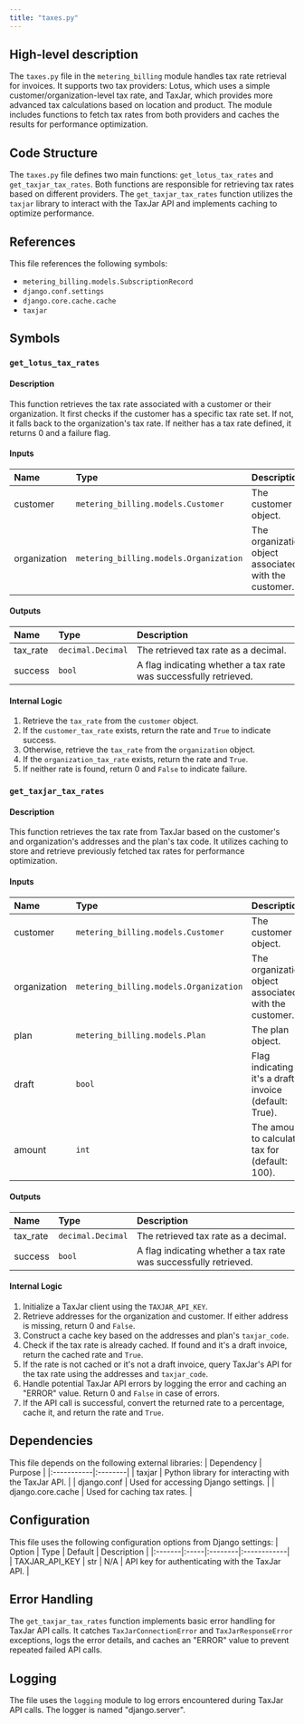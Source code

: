 ```yaml
---
title: "taxes.py"
---
```


## High-level description
The `taxes.py` file in the `metering_billing` module handles tax rate retrieval for invoices. It supports two tax providers: Lotus, which uses a simple customer/organization-level tax rate, and TaxJar, which provides more advanced tax calculations based on location and product. The module includes functions to fetch tax rates from both providers and caches the results for performance optimization.

## Code Structure
The `taxes.py` file defines two main functions: `get_lotus_tax_rates` and `get_taxjar_tax_rates`. Both functions are responsible for retrieving tax rates based on different providers. The `get_taxjar_tax_rates` function utilizes the `taxjar` library to interact with the TaxJar API and implements caching to optimize performance.

## References
This file references the following symbols:
- `metering_billing.models.SubscriptionRecord`
- `django.conf.settings`
- `django.core.cache.cache`
- `taxjar`

## Symbols

### `get_lotus_tax_rates`
#### Description
This function retrieves the tax rate associated with a customer or their organization. It first checks if the customer has a specific tax rate set. If not, it falls back to the organization's tax rate. If neither has a tax rate defined, it returns 0 and a failure flag.

#### Inputs
| Name | Type | Description |
|:-----|:-----|:------------|
| customer | `metering_billing.models.Customer` | The customer object. |
| organization | `metering_billing.models.Organization` | The organization object associated with the customer. |

#### Outputs
| Name | Type | Description |
|:-----|:-----|:------------|
| tax_rate | `decimal.Decimal` | The retrieved tax rate as a decimal. |
| success | `bool` | A flag indicating whether a tax rate was successfully retrieved. |

#### Internal Logic
1. Retrieve the `tax_rate` from the `customer` object.
2. If the `customer_tax_rate` exists, return the rate and `True` to indicate success.
3. Otherwise, retrieve the `tax_rate` from the `organization` object.
4. If the `organization_tax_rate` exists, return the rate and `True`.
5. If neither rate is found, return 0 and `False` to indicate failure.

### `get_taxjar_tax_rates`
#### Description
This function retrieves the tax rate from TaxJar based on the customer's and organization's addresses and the plan's tax code. It utilizes caching to store and retrieve previously fetched tax rates for performance optimization.

#### Inputs
| Name | Type | Description |
|:-----|:-----|:------------|
| customer | `metering_billing.models.Customer` | The customer object. |
| organization | `metering_billing.models.Organization` | The organization object associated with the customer. |
| plan | `metering_billing.models.Plan` | The plan object. |
| draft | `bool` | Flag indicating if it's a draft invoice (default: True). |
| amount | `int` | The amount to calculate tax for (default: 100). |

#### Outputs
| Name | Type | Description |
|:-----|:-----|:------------|
| tax_rate | `decimal.Decimal` | The retrieved tax rate as a decimal. |
| success | `bool` | A flag indicating whether a tax rate was successfully retrieved. |

#### Internal Logic
1. Initialize a TaxJar client using the `TAXJAR_API_KEY`.
2. Retrieve addresses for the organization and customer. If either address is missing, return 0 and `False`.
3. Construct a cache key based on the addresses and plan's `taxjar_code`.
4. Check if the tax rate is already cached. If found and it's a draft invoice, return the cached rate and `True`.
5. If the rate is not cached or it's not a draft invoice, query TaxJar's API for the tax rate using the addresses and `taxjar_code`.
6. Handle potential TaxJar API errors by logging the error and caching an "ERROR" value. Return 0 and `False` in case of errors.
7. If the API call is successful, convert the returned rate to a percentage, cache it, and return the rate and `True`.

## Dependencies
This file depends on the following external libraries:
| Dependency | Purpose |
|:-----------|:--------|
| taxjar | Python library for interacting with the TaxJar API. |
| django.conf | Used for accessing Django settings. |
| django.core.cache | Used for caching tax rates. |

## Configuration
This file uses the following configuration options from Django settings:
| Option | Type | Default | Description |
|:-------|:-----|:--------|:------------|
| TAXJAR_API_KEY | str | N/A | API key for authenticating with the TaxJar API. |

## Error Handling
The `get_taxjar_tax_rates` function implements basic error handling for TaxJar API calls. It catches `TaxJarConnectionError` and `TaxJarResponseError` exceptions, logs the error details, and caches an "ERROR" value to prevent repeated failed API calls.

## Logging
The file uses the `logging` module to log errors encountered during TaxJar API calls. The logger is named "django.server".
